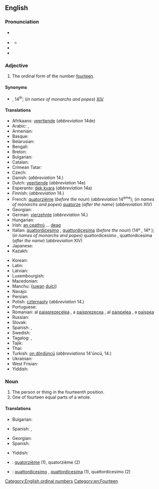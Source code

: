 ==English==
{{number box|en|14}}

===Pronunciation===
* {{a|RP}} {{IPA|/ˌfɔːˈtiːnθ/|lang=en}}
* {{a|US}} {{IPA|/ˌfɔɹˈtiːnθ/|lang=en}}
** {{audio|En-us-fourteenth.ogg|Audio (US)|lang=en}}
* {{rhymes|iːnθ|lang=en}}
* {{hyphenation|four|teenth|lang=en}}

===Adjective===
{{en-adj|-}}

# The ordinal form of the number [[fourteen]].

====Synonyms====
* {{l|en|14th}}, 14<sup>th</sup>; (''in names of monarchs and popes'') [[XIV]]

====Translations====
{{trans-top|ordinal form of the number fourteen}}
* Afrikaans: [[veertiende]] (''abbreviation'' 14de)
* Arabic: {{t|ar|رَابِعَ عَشَرَ|m}}, {{t|ar|رَابِعَةَ عَشْرَةَ|f}}
* Armenian: {{t+|hy|տասնչորսերորդ|sc=Armn}}
* Basque: {{t|eu|hamalaugarren}}
* Belarusian: {{t|be|чатырна́ццаты|m|sc=Cyrl}}
* Bengali: {{t|bn|চতুর্দশ}}
* Breton: {{t+|br|pevarzekvet}}
* Bulgarian: {{t|bg|четиринадесет|sc=Cyrl}}
* Catalan: {{t+|ca|catorzè}}
* Crimean Tatar: {{t|crh|on dörtünci}}
* Czech: {{t|cs|čtrnáctý}}
* Danish: {{t+|da|fjortende}} (''abbreviation'' 14.)
* Dutch: [[veertiende]] (''abbreviation'' 14e)
* Esperanto: [[dek kvara]] (''abbreviation'' 14a)
* Finnish: {{t+|fi|neljästoista}} (''abbreviation'' 14.)
* French: [[quatorzième]] (''before the noun'') (''abbreviation'' 14<sup>ème</sup>); (''in names of monarchs and popes'') [[quatorze]] (''after the name'') (''abbreviation'' XIV)
* Georgian: {{t|ka|მეთოთხმეტე|sc=Geor}}
* German: [[vierzehnte]] (''abbreviation'' 14.)
* Hungarian: {{t+|hu|tizennegyedik}}
* Irish: [[an ceathrú]] ... [[deag]]
* Italian: [[quattordicesimo]] {{g|m}}, [[quattordicesima]] {{g|f}} (''before the noun'') (14º {{g|m}}, 14ª {{g|f}}); (''in names of monarchs and popes'') quattordicesimo {{g|m}}, quattordicesima {{g|f}} (''after the name'') (''abbreviation'' XIV)
* Japanese: {{t|ja|十四番目|alt=十四番目(の)|tr=jūyon-banme (no)|sc=Jpan}}
* Kazakh: {{t|kk|он төртінші|sc=Cyrl}}
{{trans-mid}}
* Korean: {{t+|ko|열넷째|tr=yeolnetjjae}}
* Latin: {{t|la|quartus decimus}}
* Latvian: {{t|lv|četrpadsmitais|m}}
* Luxembourgish: {{t|lb|véierzéngt}}
* Macedonian: {{t|mk|четиринаесетти|sc=Cyrl}}
* Manchu: ([[juwan]] [[duici]])
* Navajo: {{t|nv|dį́į́ʼtsʼáadah góneʼ}}
* Persian: {{t+|fa|چهاردهم|sc=fa-Arab}}
* Polish: [[czternasty]] (''abbreviation'' 14.)
* Portuguese: {{t|pt|décimo quarto}}
* Romanian: al [[paisprezecelea]] {{g|m}}, a [[paisprezecea]] {{g|f}}, al [[paișpelea]] {{qualifier|m, informal}}, a [[paișpea]] {{qualifier|f, informal}}
* Russian: {{t+|ru|четырнадцатый}}
* Slovak: {{t+|sk|štrnásty}}
* Spanish: {{t+|es|decimocuarto|m}}, {{t+|es|decimocuarta|f}}
* Swedish: {{t+|sv|fjortonde}}
* Tagalog: {{t|tl|panlabing-apat}}, {{t|tl|ikalabingapat}}
* Tajik: {{t+|tg|чордаҳум|sc=Cyrl}}
* Thai: {{t|th|ที่สิบสี่}}
* Turkish: [[on dördüncü]] (''abbreviations'' 14'üncü, 14.)
* Ukrainian: {{t+|uk|чотирна́дцятий|m|sc=Cyrl}}
* West Frisian: {{t|fy|fjirtjinde}}
* Yiddish: {{t|yi|פֿערצנט}}
{{trans-bottom}}

===Noun===
{{en-noun}}

# The person or thing in the fourteenth position.
# One of fourteen equal parts of a whole.

====Translations====
{{trans-top|something in the fourteenth position}}
* Bulgarian: {{t|bg|четиринадесети|m|sc=Cyrl}}
{{trans-mid}}
* Spanish: {{t+|es|decimocuarto|m}}, {{t+|es|decimocuarta|f}}
{{trans-bottom}}

{{trans-top|one of fourteen equal parts of a whole}}
* Georgian: {{t|ka|მეთოთხმეტედი}}
* Spanish: {{t+|es|catorceavo|m}}
{{trans-mid}}
* Yiddish: {{t|yi|פֿערצנטל|n}}
{{trans-bottom}}

{{checktrans-top}}
* {{ttbc|fr}}: [[quatorzième]] {{g|m|f}} (1), quatorzième {{g|m}} (2)
{{trans-mid}}
* {{ttbc|it}}: [[quattordicesimo]] {{g|m}}, [[quattordicesima]] {{g|f}} (1), quattordicesimo {{g|m}} (2)
{{trans-bottom}}

[[Category:English ordinal numbers]]
[[Category:en:Fourteen]]